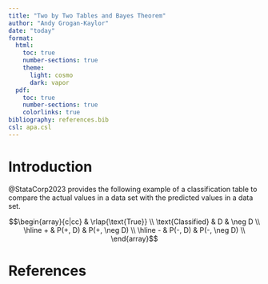 ```yaml
---
title: "Two by Two Tables and Bayes Theorem"
author: "Andy Grogan-Kaylor"
date: "today"
format:
  html:
    toc: true
    number-sections: true
    theme:
      light: cosmo
      dark: vapor
  pdf:
    toc: true
    number-sections: true
    colorlinks: true
bibliography: references.bib
csl: apa.csl
---
```


# Introduction

@StataCorp2023 provides the following example of a classification table to compare the actual values in a data set with the predicted values in a data set. 

$$\begin{array}{c|cc}
& \rlap{\text{True}} \\
\text{Classified} & D & \neg D \\
\hline
+ & P(+, D) & P(+, \neg D) \\
\hline
- & P(-, D) & P(-, \neg D) \\
\end{array}$$

# References

::: {#refs}
:::

